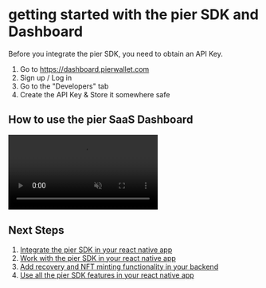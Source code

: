 # getting started with the pier SDK and Dashboard

Before you integrate the pier SDK, you need to obtain an API Key.

1. Go to https://dashboard.pierwallet.com
2. Sign up / Log in
3. Go to the "Developers" tab
4. Create the API Key & Store it somewhere safe

## How to use the pier SaaS Dashboard

<video src="/videos/pier-dashboard.mp4" controls autoPlay muted></video>

## Next Steps

1. [Integrate the pier SDK in your react native app](react-native-guide)
2. [Work with the pier SDK in your react native app](work-with-pier)
3. [Add recovery and NFT minting functionality in your backend](backend-guide)
4. [Use all the pier SDK features in your react native app](sdk-functions/wallet)
